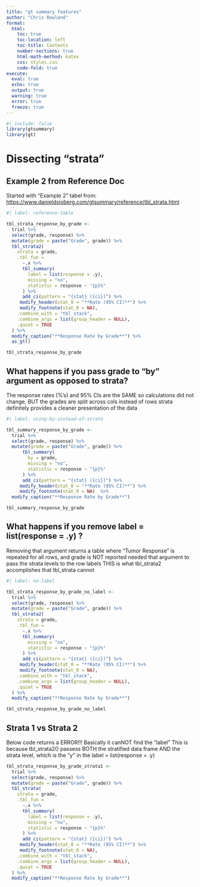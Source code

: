 ```yaml
---
title: "gt summary features"
author: "Chris Rowland"
format:
  html:
    toc: true
    toc-location: left
    toc-title: Contents
    number-sections: true
    html-math-method: katex
    css: styles.css
    code-fold: true
execute: 
  eval: true
  echo: true
  output: true
  warning: true
  error: true
  freeze: true
---
```


```r
#| include: false
library(gtsummary)
library(gt)
```

# Dissecting "strata"

## Example 2 from Reference Doc
Started with "Example 2" tabel from:
[https://www.danieldsjoberg.com/gtsummary/reference/tbl_strata.html](https://www.danieldsjoberg.com/gtsummary/reference/tbl_strata.html)

```r
#| label: reference-table

tbl_strata_response_by_grade <-
  trial %>%
  select(grade, response) %>%
  mutate(grade = paste("Grade", grade)) %>%
  tbl_strata2(
    strata = grade,
    .tbl_fun =
      ~.x %>%
      tbl_summary(
        label = list(response = .y),
        missing = "no",
        statistic = response ~ "{p}%"
      ) %>%
      add_ci(pattern = "{stat} ({ci})") %>%
     modify_header(stat_0 = "**Rate (95% CI)**") %>%
     modify_footnote(stat_0 = NA),
    .combine_with = "tbl_stack",
    .combine_args = list(group_header = NULL),
    .quiet = TRUE
  ) %>%
  modify_caption("**Response Rate by Grade**") %>%
  as_gt()

tbl_strata_response_by_grade
```

## What happens if you pass grade to "by" argument as opposed to strata?

The response rates (%'s) and 95% CIs are the SAME so calculations did not change, BUT the grades are split across cols instead of rows strata definitely provides a cleaner presentation of the data

```r
#| label: using-by-instead-of-strata

tbl_summary_response_by_grade <-
  trial %>%
  select(grade, response) %>%
  mutate(grade = paste("Grade", grade)) %>%
      tbl_summary(
        by = grade,
        missing = "no",
        statistic = response ~ "{p}%"
      ) %>%
      add_ci(pattern = "{stat} ({ci})") %>%
     modify_header(stat_0 = "**Rate (95% CI)**") %>%
     modify_footnote(stat_0 = NA)  %>%
  modify_caption("**Response Rate by Grade**")

tbl_summary_response_by_grade
```

## What happens if you remove label = list(response = .y) ?
Removing that argument returns a table where "Tumor Response" is repeated for all rows, and grade is NOT reported needed that argument to pass the strata levels to the row labels THIS is what tbl_strata2 accomplishes that tbl_strata cannot
```r
#| label: no-label

tbl_strata_response_by_grade_no_label <-
  trial %>%
  select(grade, response) %>%
  mutate(grade = paste("Grade", grade)) %>%
  tbl_strata2(
    strata = grade,
    .tbl_fun =
      ~.x %>%
      tbl_summary(
        missing = "no",
        statistic = response ~ "{p}%"
      ) %>%
      add_ci(pattern = "{stat} ({ci})") %>%
     modify_header(stat_0 = "**Rate (95% CI)**") %>%
     modify_footnote(stat_0 = NA),
    .combine_with = "tbl_stack",
    .combine_args = list(group_header = NULL),
    .quiet = TRUE
  ) %>%
  modify_caption("**Response Rate by Grade**")

tbl_strata_response_by_grade_no_label
```

## Strata 1 vs Strata 2
Below code returns a ERROR!!!
Basically it canNOT find the "label"
This is because tbl_strata2() passess BOTH the stratified data frame
AND the strata level, which is the "y" in the label = list(response = .y)

```r
tbl_strata_response_by_grade_strata1 <-
  trial %>%
  select(grade, response) %>%
  mutate(grade = paste("Grade", grade)) %>%
  tbl_strata(
    strata = grade,
    .tbl_fun =
      ~.x %>%
      tbl_summary(
        label = list(response = .y),
        missing = "no",
        statistic = response ~ "{p}%"
      ) %>%
      add_ci(pattern = "{stat} ({ci})") %>%
     modify_header(stat_0 = "**Rate (95% CI)**") %>%
     modify_footnote(stat_0 = NA),
    .combine_with = "tbl_stack",
    .combine_args = list(group_header = NULL),
    .quiet = TRUE
  ) %>%
  modify_caption("**Response Rate by Grade**")
```